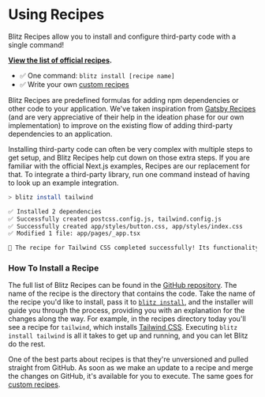 # Using Recipes

Blitz Recipes allow you to install and configure third-party code with a
single command!

**[View the list of official recipes](https://github.com/blitz-js/blitz/tree/canary/recipes).**

- ✅ One command: `blitz install [recipe name]`
- ✅ Write your own [custom recipes](writing-recipes)

Blitz Recipes are predefined formulas for adding npm dependencies or other
code to your application. We've taken inspiration from
[Gatsby Recipes](https://www.gatsbyjs.org/docs/recipes/) (and are very
appreciative of their help in the ideation phase for our own
implementation) to improve on the existing flow of adding third-party
dependencies to an application.

Installing third-party code can often be very complex with multiple steps
to get setup, and Blitz Recipes help cut down on those extra steps. If you
are familiar with the official Next.js examples, Recipes are our
replacement for that. To integrate a third-party library, run one command
instead of having to look up an example integration.

```bash
> blitz install tailwind

✅ Installed 2 dependencies
✅ Successfully created postcss.config.js, tailwind.config.js
✅ Successfully created app/styles/button.css, app/styles/index.css
✅ Modified 1 file: app/pages/_app.tsx

🎉 The recipe for Tailwind CSS completed successfully! Its functionality is now fully configured in your Blitz app.
```

### How To Install a Recipe

The full list of Blitz Recipes can be found in the
[GitHub repository](https://github.com/blitz-js/blitz/tree/canary/recipes).
The name of the recipe is the directory that contains the code. Take the
name of the recipe you'd like to install, pass it to
[`blitz install`](cli-install), and the installer will guide you through
the process, providing you with an explanation for the changes along the
way. For example, in the recipes directory today you'll see a recipe for
`tailwind`, which installs [Tailwind CSS](https://tailwindcss.com/).
Executing `blitz install tailwind` is all it takes to get up and running,
and you can let Blitz do the rest.

One of the best parts about recipes is that they're unversioned and pulled
straight from GitHub. As soon as we make an update to a recipe and merge
the changes on GitHub, it's available for you to execute. The same goes
for [custom recipes](writing-recipes).
